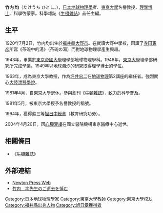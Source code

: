 {{沒有來源|time=2014-11-07}}
'''竹内 均'''（たけうち ひとし、{{bd|1920年|7月2日|2004年|4月20日|}}），[[日本|日本]][[地球物理學|地球物理學]]者、[[東京大學|東京大學]]名譽教授、[[理學博士|理學博士]]、科學啓蒙家。科學雜誌《[[牛頓_(雜誌)|牛頓雜誌]]》首任主編。

== 生平 ==
1920年7月2日，竹内均出生於[[福井縣|福井縣]][[大野市|大野市]]。在就讀大野中學校，因讀了[[寺田寅彦|寺田寅彦]]所寫《茶碗中的湯》（茶碗の湯）而對地球物理學產生興趣。

1943年，畢業於[[東京帝國大學|東京帝國大學]]理學部地球物理學科。1948年，[[東京大學|東京大學]]理學部研究所完成學業。1949年以地球潮汐的研究取得理學博士的學位。

1963年，成為東京大學教授，作為[[坪井忠二|坪井忠二]]在[[地球物理學|地球物理]]第2講座的繼任者。強烈關心[[大陸漂移學說|大陸漂移學說]]。

1981年4月，自東京大學退休。參與創刊《[[牛頓_(雜誌)|牛頓雜誌]]》，致力於科學普及。

1981年5月，被東京大學授予名譽教授的稱號。

1994年，獲得勲三等[[旭日章|旭日中綬章]]（教育研究功勞）。

2004年4月20日，因[[心臟衰竭|心臟衰竭]]在國立醫院機構東京醫療中心逝世。

== 相關條目 ==
*《[[牛頓_(雜誌)|牛頓雜誌]]》

== 外部連結 ==
*[http://www.newtonpress.co.jp/ Newton Press Web] {{Wayback|url=http://www.newtonpress.co.jp/ |date=20210226061426 }}
*[https://web.archive.org/web/20160426171841/http://www.zisin.jp/modules/pico/index.php?content_id=489 竹内　均先生のご逝去を悼む]

{{normdaten}}
{{DEFAULTSORT:takeuchi hitoshi}}
[[Category:日本地球物理學家|Category:日本地球物理學家]]
[[Category:東京大學教師|Category:東京大學教師]]
[[Category:東京大學校友|Category:東京大學校友]]
[[Category:福井縣出身人物|Category:福井縣出身人物]]
[[Category:旭日章獲得者|Category:旭日章獲得者]]